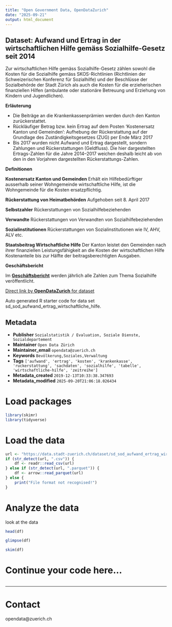 ```yaml
---
title: "Open Government Data, OpenDataZurich"
date: "2025-09-21"
output: html_document
---
```


## Dataset: Aufwand und Ertrag in der wirtschaftlichen Hilfe gemäss Sozialhilfe-Gesetz seit 2014

Zur wirtschaftlichen Hilfe gemäss Sozialhilfe-Gesetz zählen sowohl die Kosten für die Sozialhilfe gemäss SKOS-Richtlinien (Richtlinien der Schweizerischen Konferenz für Sozialhilfe) und der Beschlüsse der Sozialbehörde der Stadt Zürich als auch die Kosten für die erzieherischen finanziellen Hilfen (ambulante oder stationäre Betreuung und Erziehung von Kindern und Jugendlichen).


**Erläuterung**


- Die Beiträge an die Krankenkassenprämien werden durch den Kanton zurückerstattet.
- Rückläufiger Betrag bzw. kein Ertrag auf dem Posten 'Kostenersatz Kanton und Gemeinden': Aufhebung der Rückerstattung auf der Grundlage des Zuständigkeitsgesetzes (ZUG) per Ende März 2017
- Bis 2017 wurden nicht Aufwand und Ertrag dargestellt, sondern Zahlungen und Rückerstattungen (Geldfluss). Die hier dargestellten Ertrags-Zahlen für die Jahre 2014–2017 weichen deshalb leicht ab von den in den Vorjahren dargestellten Rückerstattungs-Zahlen.


[]()

**Definitionen**


**Kostenersatz Kanton und Gemeinden**
Erhält ein Hilfebedürftiger ausserhalb seiner Wohngemeinde wirtschaftliche Hilfe, ist die Wohngemeinde für die Kosten ersatzpflichtig.

**Rückerstattung von Heimatbehörden**
Aufgehoben seit 8. April 2017

**Selbstzahler**
Rückerstattungen von Sozialhilfebeziehenden

**Verwandte**
Rückerstattungen von Verwandten von Sozialhilfebeziehenden

**Sozialinstitutionen**
Rückerstattungen von Sozialinstitutionen wie IV, AHV, ALV etc.

**Staatsbeitrag Wirtschaftliche Hilfe**
Der Kanton leistet den Gemeinden nach ihrer finanziellen Leistungsfähigkeit an die Kosten der wirtschaftlichen Hilfe Kostenanteile bis zur Hälfte der beitragsberechtigten Ausgaben.


[]()

**Geschäftsbericht**


Im [**Geschäftsbericht**](https://www.stadt-zuerich.ch/geschaeftsbericht) werden jährlich alle Zahlen zum Thema Sozialhilfe veröffentlicht.


[]()



[Direct link by **OpenDataZurich** for dataset](https://data.stadt-zuerich.ch/dataset/sd_sod_aufwand_ertrag_wirtschaftliche_hilfe)

Auto generated R starter code for data set sd_sod_aufwand_ertrag_wirtschaftliche_hilfe.

## Metadata

- **Publisher** `Sozialstatistik / Evaluation, Soziale Dienste, Sozialdepartement`
- **Maintainer** `Open Data Zürich`
- **Maintainer_email** `opendata@zuerich.ch`
- **Keywords** `Bevölk­erung,Soziales,Ver­walt­ung`
- **Tags** `['aufwand', 'ertrag', 'kosten', 'krankenkasse', 'ruckerstattung', 'sachdaten', 'sozialhilfe', 'tabelle', 'wirtschaftliche-hilfe', 'zeitreihe']`
- **Metadata_created** `2019-12-13T10:33:38.347693`
- **Metadata_modified** `2025-09-20T21:06:18.026434`


# Load packages

```r
library(skimr)
library(tidyverse)
```

# Load the data

```r
url <- "https://data.stadt-zuerich.ch/dataset/sd_sod_aufwand_ertrag_wirtschaftliche_hilfe/download/sd_sod_aufwand_ertrag_wirtschaftliche_hilfe.csv"
if (str_detect(url, ".csv")) {
    df <- readr::read_csv(url)
} else if (str_detect(url, ".parquet")) {
    df <- arrow::read_parquet(url)
} else {
    print("File format not recognised!")
}
```

# Analyze the data

look at the data
```r
head(df)
```

```r
glimpse(df)
```

```r
skim(df)
```

# Continue your code here...

```r

```

------------------------------------------------------------------------

# Contact

opendata@zuerich.ch
